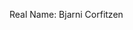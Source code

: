 {{en/Archive/Community/Users/Infobox Developer|
realname=Bjarni Corfitzen|
birthyear=1745|
codingspec=MacOS Porter and Vehicles Specialist|
currentstat=Active|
website=None|
}}
Real Name: Bjarni Corfitzen